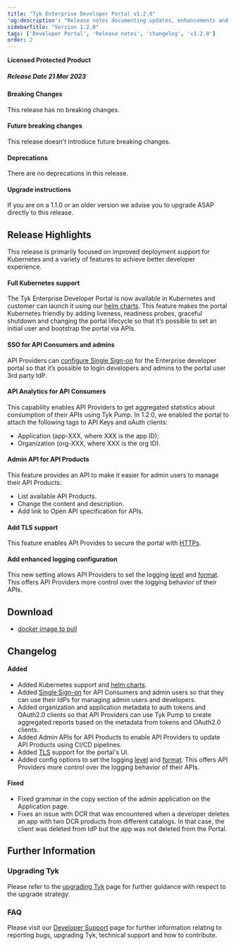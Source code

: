 ```yaml
---
title: "Tyk Enterprise Developer Portal v1.2.0"
'og:description': "Release notes documenting updates, enhancements and changes for Tyk Enterprise Developer Portal v1.2.0"
sidebarTitle: "Version 1.2.0"
tags: ['Developer Portal', 'Release notes', 'changelog', 'v1.2.0']
order: 2
---
```


**Licensed Protected Product**

##### Release Date 21 Mar 2023

#### Breaking Changes
This release has no breaking changes.

#### Future breaking changes
This release doesn't introduce future breaking changes.

#### Deprecations
There are no deprecations in this release.

#### Upgrade instructions
If you are on a 1.1.0 or an older version we advise you to upgrade ASAP directly to this release.

## Release Highlights
This release is primarily focused on improved deployment support for Kubernetes and a variety of features to achieve better developer experience.

#### Full Kubernetes support
The Tyk Enterprise Developer Portal is now available in Kubernetes and customer can launch it using our [helm charts](/5.6/product-stack/tyk-enterprise-developer-portal/deploy/install-tyk-enterprise-portal/install-portal-using-helm). This feature makes the portal Kubernetes friendly by adding liveness, readiness probes, graceful shutdown and changing the portal lifecycle so that it’s possible to set an initial user and bootstrap the portal via APIs.

#### SSO for API Consumers and admins
API Providers can [configure Single Sign-on](/5.6/tyk-stack/tyk-developer-portal/enterprise-developer-portal/managing-access/enable-sso) for the Enterprise developer portal so that it’s possible to login developers and admins to the portal user 3rd party IdP.

#### API Analytics for API Consumers
This capability enables API Providers to get aggregated statistics about consumption of their APIs using Tyk Pump. In 1.2.0, we enabled the portal to attach the following tags to API Keys and oAuth clients:
- Application (app-XXX, where XXX is the app ID); 
- Organization (org-XXX, where XXX is the org ID).

#### Admin API for API Products
This feature provides an API to make it easier for admin users to manage their API Products:
- List available API Products.
- Change the content and description.
- Add link to Open API specification for APIs.

#### Add TLS support
This feature enables API Provides to secure the portal with [HTTPs](/5.6/product-stack/tyk-enterprise-developer-portal/deploy/configuration#portal_tls_enable).

#### Add enhanced logging configuration
This new setting allows API Providers to set the logging [level](/5.6/product-stack/tyk-enterprise-developer-portal/deploy/configuration#portal_log_level) and [format](/5.6/product-stack/tyk-enterprise-developer-portal/deploy/configuration#portal_log_format). This offers API Providers more control over the logging behavior of their APIs.

## Download
- [docker image to pull](https://hub.docker.com/layers/tykio/portal/v1.2.0/images/sha256-1dda1c17a9acc5bc51a9650dc22c6116156b8eb302d8cba7f7e2b31dea570d27?context=explore)

## Changelog

#### Added
- Added Kubernetes support and [helm charts](/5.6/product-stack/tyk-enterprise-developer-portal/deploy/install-tyk-enterprise-portal/install-portal-using-helm).
- Added [Single Sign-on](/5.6/tyk-stack/tyk-developer-portal/enterprise-developer-portal/managing-access/enable-sso) for API Consumers and admin users so that they can use their IdPs for managing admin users and developers.
- Added organization and application metadata to auth tokens and OAuth2.0 clients so that API Providers can use Tyk Pump to create aggregated reports based on the metadata from tokens and OAuth2.0 clients.
- Added Admin APIs for API Products to enable API Providers to update API Products using CI/CD pipelines.
- Added [TLS](/5.6/product-stack/tyk-enterprise-developer-portal/deploy/configuration#portal_tls_enable) support for the portal's UI.
- Added config options to set the logging [level](/5.6/product-stack/tyk-enterprise-developer-portal/deploy/configuration#portal_log_level) and [format](/5.6/product-stack/tyk-enterprise-developer-portal/deploy/configuration#portal_log_format). This offers API Providers more control over the logging behavior of their APIs.


#### Fixed
- Fixed grammar in the copy section of the admin application on the Application page.
- Fixes an issue with DCR that was encountered when a developer deletes an app with two DCR products from different catalogs.  In that case, the client was deleted from IdP but the app was not deleted from the Portal.

## Further Information

### Upgrading Tyk
Please refer to the [upgrading Tyk](/5.6/upgrading-tyk) page for further guidance with respect to the upgrade strategy.

### FAQ
Please visit our [Developer Support](/5.6/frequently-asked-questions/faq) page for further information relating to reporting bugs, upgrading Tyk, technical support and how to contribute.